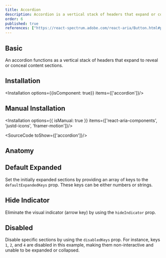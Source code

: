 ```yaml
---
title: Accordion
description: Accordion is a vertical stack of headers that expand or collapse to show or hide content, providing an organized, user-friendly way to manage information.
order: 6
published: true
references: ["https://react-spectrum.adobe.com/react-aria/Button.html#props", "https://www.framer.com/motion/animate-presence/"]
---
```


## Basic
An accordion functions as a vertical stack of headers that expand to reveal or conceal content sections.
<How isCenter={false} toUse="controls/accordion-demo" />

## Installation
<Installation options={{isComponent: true}} items={['accordion']}/>

## Manual Installation
<Installation options={{ isManual: true }} items={['react-aria-components', 'justd-icons', 'framer-motion']}/>

<SourceCode toShow={['accordion']}/>

## Anatomy
<Anatomy show='accordion-anatomy'/>

## Default Expanded
Set the initially expanded sections by providing an array of keys to the `defaultExpandedKeys` prop. These keys can be either numbers or strings.
<How isCenter={false} toUse="controls/accordion-default-expand-demo" />

## Hide Indicator
Eliminate the visual indicator (arrow key) by using the `hideIndicator` prop.
<How isCenter={false} toUse="controls/accordion-hide-indicator-demo" />

## Disabled
Disable specific sections by using the `disabledKeys` prop. For instance, keys `1`, `2`, and `4` are disabled in this example, making them non-interactive and unable to be expanded or collapsed.
<How isCenter={false} toUse="controls/accordion-disabled-demo" />

